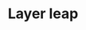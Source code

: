 ---
title: 'Layer leap'
description: 'Learn how to configure Layer Leap on your Orbit chain'
author: 
sme: 
content_type: how-to
---